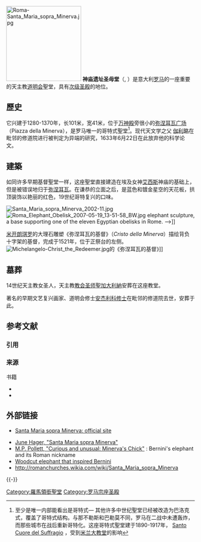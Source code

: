 [[File:Roma-Santa_Maria_sopra_Minerva.jpg|200px]]
'''神庙遗址圣母堂'''（{{lang-la|Basilica Sanctae Mariae supra Minervam}}, {{lang-it|Basilica di Santa Maria sopra Minerva}}）是意大利[[罗马|罗马]]的一座重要的天主教[[道明会|道明会]]聖堂，具有[[宗座圣殿|次级圣殿]]的地位。
==歷史==
它兴建于1280-1370年，长101米，宽41米，位于[[万神殿|万神殿]]旁很小的[[弥涅耳瓦广场|弥涅耳瓦广场]]（Piazza della Minerva），是罗马唯一的哥特式聖堂<ref>至少是唯一内部能看出是哥特式— 其他许多中世纪聖堂已经被改造为巴洛克式，覆盖了哥特式结构。与那不勒斯和巴勒莫不同，罗马在二战中未遭轰炸，而那些城市在战后重新哥特化。这座哥特式聖堂建于1890-1917年， [http://www.romasegreta.it/prati/sacrocuoredelsuffragio.htm Santo Cuore del Suffragio] {{Wayback|url=http://www.romasegreta.it/prati/sacrocuoredelsuffragio.htm |date=20090419140343 }}，受到[[米兰大教堂|米兰大教堂]]的影响</ref>。现代天文学之父 [[伽利略|伽利略]]在毗邻的修道院进行被判定为异端的研究，1633年6月22日在此放弃他的科学论文。

==建築==
如同许多早期基督聖堂一样，这座聖堂直接建造在埃及女神[[艾西斯|艾西斯]]神庙的基础上，但是被错误地归于[[弥涅耳瓦|弥涅耳瓦]]。在谦恭的立面之后，是蓝色和镀金星空的天花板，拱顶装饰以艳丽的红色，19世纪哥特复兴的口味。

[[File:Santa_Maria_sopra_Minerva_2002-11.jpg|thumb]]
[[File:Roma_Elephant_Obelisk_2007-05-19_13-51-58_BW.jpg|thumb]] elephant sculpture, a base supporting one of the eleven Egyptian obelisks in Rome. -->]]

[[米开朗琪罗|米开朗琪罗]]的大理石雕塑《弥涅耳瓦的基督》（''Cristo della Minerva''）描绘背负十字架的基督，完成于1521年，位于正祭台的左侧。
[[File:Michelangelo-Christ_the_Redeemer.jpg|thumb]]的《弥涅耳瓦的基督》]]

==墓葬==
14世纪天主教女圣人，天主教[[教会圣师|教会圣师]][[聖加大利納|聖加大利納]]安葬在这座教堂。

著名的早期文艺复兴画家、道明会修士[[安杰利科修士|安杰利科修士]]在毗邻的修道院去世，安葬于此。

== 参考文献 ==
=== 引用 ===
{{Reflist}}

=== 来源 ===
; 书籍
* {{cite book |last1 = Grundmann |first1 = Stefan|last2=Fürst |first2=Ulrich  |title = The Architecture of Rome: an architectural history in 400 individual presentations |publisher = Ed. Axel Menges |location = Stuttgart |year = 1998 |ISBN = 3930698609 |url = http://books.google.com/books?id=Se1BbQ99KGUC&printsec=frontcover#PPA96}}
* {{cite book |last=Masetti |first=Pio Tommaso |title=Memorie istoriche della chiesa di S. Maria sopra Minerva e de' suoi moderni restauri |publisher=Tip. di B. Morini |year =  1855 |url = http://books.google.com/books?id=akk2AAAAIAAJ |language=it |location=Rome |oclc=24239739}}

== 外部链接 ==
{{Commons|Santa Maria sopra Minerva}}
{{coord|41|53|53|N|12|28|42|E|type:landmark_region:IT_scale:10000|display=inline,title}}
* {{it icon}} [http://www.basilicaminerva.it/ Santa Maria sopra Minerva: official site] {{Wayback|url=http://www.basilicaminerva.it/ |date=20200222162648 }}
* [http://www.initaly.com/regions/latium/church/smsm.htm June Hager, "Santa Maria sopra Minerva"] {{Wayback|url=http://www.initaly.com/regions/latium/church/smsm.htm |date=20191201085605 }}
* [http://mp_pollett.tripod.com/roma-c1.htm M.P. Pollett, "Curious and unusual: Minerva's Chick"] {{Wayback|url=http://mp_pollett.tripod.com/roma-c1.htm |date=20200930143526 }}: Bernini's elephant and its Roman nickname
* [http://mitpress.mit.edu/e-books/HP/ihyp038.htm Woodcut elephant that inspired Bernini] {{Wayback|url=http://mitpress.mit.edu/e-books/HP/ihyp038.htm |date=20070117145841 }}
* http://romanchurches.wikia.com/wiki/Santa_Maria_sopra_Minerva {{Wayback|url=http://romanchurches.wikia.com/wiki/Santa_Maria_sopra_Minerva |date=20181120220949 }}
{{Authority control}}

{{-}}
{{罗马宗座圣殿}}
{{罗马地标}}
[[Category:羅馬領銜聖堂|Category:羅馬領銜聖堂]]
[[Category:罗马宗座圣殿|Category:罗马宗座圣殿]]